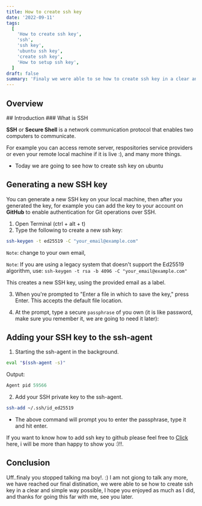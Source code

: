 ```yaml
---
title: How to create ssh key
date: '2022-09-11'
tags:
  [
    'How to create ssh key',
    'ssh',
    'ssh key',
    'ubuntu ssh key',
    'create ssh key',
    'How to setup ssh key',
  ]
draft: false
summary: 'Finaly we were able to se how to create ssh key in a clear and simple way possible, I hope you enjoyed as much as I do, and thanks for going this far with me, see you later.'
---
```



<HeaderImage
  src="/static/images/ssh.png"
  width="100%"
  height="100%"
  alt="ssh generation illustartion"
/>

## Overview

<TOCInline toc={props.toc} exclude="Overview" toHeading={2} />
## Introduction
### What is SSH

**SSH** or **Secure Shell** is a network communication protocol that enables two computers to communicate.

For example you can access remote server, respositories service providers or even your remote local machine if it is live :), and many more things.

- Today we are going to see how to create ssh key on ubuntu

## Generating a new SSH key

You can generate a new SSH key on your local machine, then after you generated the key, for example you can add the key to your account on **GitHub** to enable authentication for Git operations over SSH.

1. Open Terminal (ctrl + alt + t)
2. Type the following to create a new ssh key:

```bash
ssh-keygen -t ed25519 -C "your_email@example.com"
```
`Note`: change to your own email,

`Note`: If you are using a legacy system that doesn't support the Ed25519 algorithm, use:
 `ssh-keygen -t rsa -b 4096 -C "your_email@example.com"`


This creates a new SSH key, using the provided email as a label.

3. When you're prompted to "Enter a file in which to save the key," press Enter. This accepts the default file location.

4. At the prompt, type a secure `passphrase` of you own (it is like password, make sure you remember it, we are going to need it later):

## Adding your SSH key to the ssh-agent

1. Starting the ssh-agent in the background.
```bash
eval "$(ssh-agent -s)"
```
Output:
```js
Agent pid 59566
```

2. Add your SSH private key to the ssh-agent.
```bash
ssh-add ~/.ssh/id_ed25519
```
- The above command will prompt you to enter the passphrase, type it and hit enter.

If you want to know how to add ssh key to github please feel free to [Click]('/how-to-add-ssh-key-to-github') here, i will be more than happy to show you :)!!.

## Conclusion

Uff..finaly you stopped talking ma boy!. :) I am not giong to talk any more, we have reached our final distination, we were able to se how to create ssh key in a clear and simple way possible, I hope you enjoyed as much as I did, and thanks for going this far with me, see you later.
